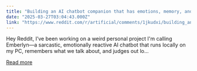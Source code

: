```yaml
---
title: "Building an AI chatbot companion that has emotions, memory, and trolling abilities Interested?"
date: "2025-03-27T03:04:43.000Z"
link: "https://www.reddit.com/r/artificial/comments/1jkudxi/building_an_ai_chatbot_companion_that_has/"
---
```


Hey Reddit,
 I’ve been working on a weird personal project I'm calling Emberlyn—a sarcastic, emotionally reactive AI chatbot that runs locally on my PC, remembers what we talk about, and judges out lo...

[Read more](https://www.reddit.com/r/artificial/comments/1jkudxi/building_an_ai_chatbot_companion_that_has/)
